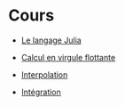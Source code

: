 # Cours

- [Le langage Julia](cours/julia.html)

- [Calcul en virgule flottante](cours/virgule_flottante.html)

- [Interpolation](cours/interpolation.html)

- [Intégration](cours/integration.html)
